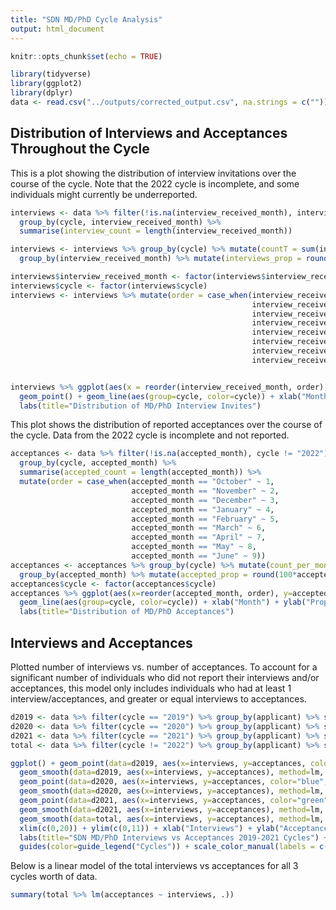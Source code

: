 ```yaml
---
title: "SDN MD/PhD Cycle Analysis"
output: html_document
---
```


```r
knitr::opts_chunk$set(echo = TRUE)
```

```r
library(tidyverse)
library(ggplot2)
library(dplyr)
data <- read.csv("../outputs/corrected_output.csv", na.strings = c(""))
```

## Distribution of Interviews and Acceptances Throughout the Cycle
This is a plot showing the distribution of interview invitations over the course of the cycle. Note that the 2022 cycle is incomplete, and some individuals might currently be underreported.
```r
interviews <- data %>% filter(!is.na(interview_received_month), interview_received_month != "None") %>% 
  group_by(cycle, interview_received_month) %>% 
  summarise(interview_count = length(interview_received_month))

interviews <- interviews %>% group_by(cycle) %>% mutate(countT = sum(interview_count)) %>%
  group_by(interview_received_month) %>% mutate(interviews_prop = round(100*interview_count/countT, 2))

interviews$interview_received_month <- factor(interviews$interview_received_month)
interviews$cycle <- factor(interviews$cycle)
interviews <- interviews %>% mutate(order = case_when(interview_received_month == "July" ~ 1,
                                                      interview_received_month == "August" ~ 2,
                                                      interview_received_month == "September" ~ 3,
                                                      interview_received_month == "October" ~ 4,
                                                      interview_received_month == "November" ~ 5,
                                                      interview_received_month == "December" ~ 6,
                                                      interview_received_month == "January" ~ 7,
                                                      interview_received_month == "February" ~ 8))


interviews %>% ggplot(aes(x = reorder(interview_received_month, order), y = interviews_prop, color=cycle)) + 
  geom_point() + geom_line(aes(group=cycle, color=cycle)) + xlab("Month") + ylab("Proportion of Total Interviews Received") + 
  labs(title="Distribution of MD/PhD Interview Invites")
```

This plot shows the distribution of reported acceptances over the course of the cycle. Data from the 2022 cycle is incomplete and not reported.
```r
acceptances <- data %>% filter(!is.na(accepted_month), cycle != "2022") %>% 
  group_by(cycle, accepted_month) %>% 
  summarise(accepted_count = length(accepted_month)) %>%
  mutate(order = case_when(accepted_month == "October" ~ 1,
                           accepted_month == "November" ~ 2,
                           accepted_month == "December" ~ 3,
                           accepted_month == "January" ~ 4,
                           accepted_month == "February" ~ 5,
                           accepted_month == "March" ~ 6,
                           accepted_month == "April" ~ 7,
                           accepted_month == "May" ~ 8,
                           accepted_month == "June" ~ 9))
acceptances <- acceptances %>% group_by(cycle) %>% mutate(count_per_month = sum(accepted_count)) %>%
  group_by(accepted_month) %>% mutate(accepted_prop = round(100*accepted_count/count_per_month, 2))
acceptances$cycle <- factor(acceptances$cycle)
acceptances %>% ggplot(aes(x=reorder(accepted_month, order), y=accepted_prop, color=cycle)) + geom_point() +
  geom_line(aes(group=cycle, color=cycle)) + xlab("Month") + ylab("Proportion of Acceptances") + 
  labs(title="Distribution of MD/PhD Acceptances")
```

## Interviews and Acceptances

Plotted number of interviews vs. number of acceptances. To account for a significant number of individuals who did not report their interviews and/or acceptances, this model only includes individuals who had at least 1 interview/acceptances, and greater or equal interviews to acceptances.

```r
d2019 <- data %>% filter(cycle == "2019") %>% group_by(applicant) %>% summarise(interviews = sum(!is.na(interview_received_month)), acceptances = sum(!is.na(accepted_month))) %>% filter(interviews > 0 & interviews >= acceptances & acceptances > 0)
d2020 <- data %>% filter(cycle == "2020") %>% group_by(applicant) %>% summarise(interviews = sum(!is.na(interview_received_month)), acceptances = sum(!is.na(accepted_month))) %>% filter(interviews > 0 & interviews >= acceptances & acceptances > 0)
d2021 <- data %>% filter(cycle == "2021") %>% group_by(applicant) %>% summarise(interviews = sum(!is.na(interview_received_month)), acceptances = sum(!is.na(accepted_month))) %>% filter(interviews > 0 & interviews >= acceptances & acceptances > 0)
total <- data %>% filter(cycle != "2022") %>% group_by(applicant) %>% summarise(interviews = sum(!is.na(interview_received_month)), acceptances = sum(!is.na(accepted_month))) %>% filter(interviews > 0 & interviews >= acceptances & acceptances > 0)

ggplot() + geom_point(data=d2019, aes(x=interviews, y=acceptances, color="red", alpha=I(0.6))) +
  geom_smooth(data=d2019, aes(x=interviews, y=acceptances), method=lm, se=F,color = "red") +
  geom_point(data=d2020, aes(x=interviews, y=acceptances, color="blue", alpha=I(0.6))) + 
  geom_smooth(data=d2020, aes(x=interviews, y=acceptances), method=lm, se=F, color="blue") +
  geom_point(data=d2021, aes(x=interviews, y=acceptances, color="green", alpha=I(0.6))) +
  geom_smooth(data=d2021, aes(x=interviews, y=acceptances), method=lm, se=F, color="green") + 
  geom_smooth(data=total, aes(x=interviews, y=acceptances), method=lm, color="black") +
  xlim(c(0,20)) + ylim(c(0,11)) + xlab("Interviews") + ylab("Acceptances") +
  labs(title="SDN MD/PhD Interviews vs Acceptances 2019-2021 Cycles") +
  guides(color=guide_legend("Cycles")) + scale_color_manual(labels = c("2019", "2020", "2021"), values = c("red", "blue", "green"))
```

Below is a linear model of the total interviews vs acceptances for all 3 cycles worth of data.
```r
summary(total %>% lm(acceptances ~ interviews, .))
```